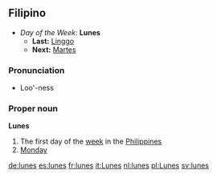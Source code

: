 ==Filipino==
*''Day of the Week:'' '''Lunes'''
**'''Last:''' [[Linggo]]
**'''Next:''' [[Martes]]

===Pronunciation===
*Loo'-ness

===Proper noun===
'''Lunes'''
#The first day of the [[week]] in the [[Philippines]]
#[[Monday]]

[[de:lunes]]
[[es:lunes]]
[[fr:lunes]]
[[it:Lunes]]
[[nl:lunes]]
[[pl:Lunes]]
[[sv:lunes]]